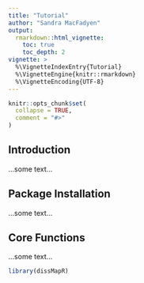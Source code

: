 ```yaml
---
title: "Tutorial"
author: "Sandra MacFadyen"
output:
  rmarkdown::html_vignette:
    toc: true
    toc_depth: 2
vignette: >
  %\VignetteIndexEntry{Tutorial}
  %\VignetteEngine{knitr::rmarkdown}
  %\VignetteEncoding{UTF-8}
---
```


```r
knitr::opts_chunk$set(
  collapse = TRUE,
  comment = "#>"
)
```

## Introduction

...some text...

## Package Installation

...some text...

## Core Functions

...some text...

```r
library(dissMapR)
```
